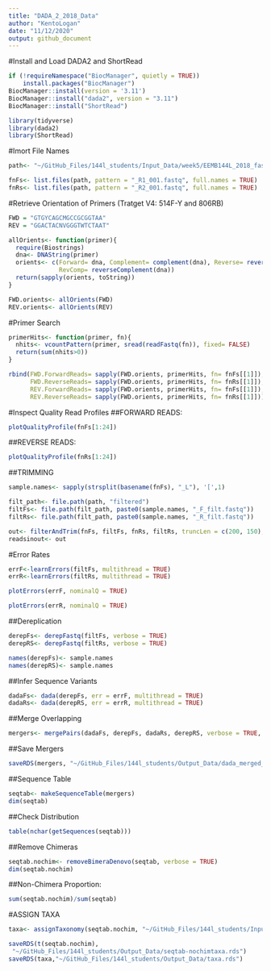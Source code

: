 ```yaml
---
title: "DADA_2_2018_Data"
author: "KentoLogan"
date: "11/12/2020"
output: github_document
---
```

#Install and Load DADA2 and ShortRead
```r
if (!requireNamespace("BiocManager", quietly = TRUE))
    install.packages("BiocManager")
BiocManager::install(version = '3.11')
BiocManager::install("dada2", version = "3.11")
BiocManager::install("ShortRead")
```
```r
library(tidyverse)
library(dada2)
library(ShortRead)
```

#Imort File Names
```r
path<- "~/GitHub_Files/144l_students/Input_Data/week5/EEMB144L_2018_fastq"

fnFs<- list.files(path, pattern = "_R1_001.fastq", full.names = TRUE)
fnRs<- list.files(path, pattern = "_R2_001.fastq", full.names = TRUE)
```

#Retrieve Orientation of Primers (Tratget V4: 514F-Y and 806RB)
```r
FWD = "GTGYCAGCMGCCGCGGTAA"
REV = "GGACTACNVGGGTWTCTAAT"

allOrients<- function(primer){
  require(Biostrings)
  dna<- DNAString(primer)
  orients<- c(Forward= dna, Complement= complement(dna), Reverse= reverse(dna),
              RevComp= reverseComplement(dna))
  return(sapply(orients, toString))
}

FWD.orients<- allOrients(FWD)
REV.orients<- allOrients(REV)

```

#Primer Search
```r
primerHits<- function(primer, fn){
  nhits<- vcountPattern(primer, sread(readFastq(fn)), fixed= FALSE)
  return(sum(nhits>0))
}

rbind(FWD.ForwardReads= sapply(FWD.orients, primerHits, fn= fnFs[[1]]),
      FWD.ReverseReads= sapply(FWD.orients, primerHits, fn= fnRs[[1]]),
      REV.ForwardReads= sapply(FWD.orients, primerHits, fn= fnFs[[1]]),
      REV.ReverseReads= sapply(FWD.orients, primerHits, fn= fnRs[[1]]))
```

#Inspect Quality Read Profiles
##FORWARD READS:
```r
plotQualityProfile(fnFs[1:24])
```
##REVERSE READS:
```r
plotQualityProfile(fnRs[1:24])
```

##TRIMMING
```r
sample.names<- sapply(strsplit(basename(fnFs), "_L"), '[',1)

filt_path<- file.path(path, "filtered")
filtFs<- file.path(filt_path, paste0(sample.names, "_F_filt.fastq"))
filtRs<- file.path(filt_path, paste0(sample.names, "_R_filt.fastq"))
```
```r
out<- filterAndTrim(fnFs, filtFs, fnRs, filtRs, truncLen = c(200, 150), maxN = 0, maxEE = c(2,2), truncQ = 2, rm.phix = TRUE, compress = TRUE)
readsinout<- out
```

#Error Rates
```r
errF<-learnErrors(filtFs, multithread = TRUE)
errR<-learnErrors(filtRs, multithread = TRUE)
```

```r
plotErrors(errF, nominalQ = TRUE)
```
```r
plotErrors(errR, nominalQ = TRUE)
```

##Dereplication
```r
derepFs<- derepFastq(filtFs, verbose = TRUE)
derepRS<- derepFastq(filtRs, verbose = TRUE)

names(derepFs)<- sample.names
names(derepRS)<- sample.names
```

##Infer Sequence Variants
```r
dadaFs<- dada(derepFs, err = errF, multithread = TRUE)
dadaRs<- dada(derepRS, err = errR, multithread = TRUE)
```
##Merge Overlapping
```r
mergers<- mergePairs(dadaFs, derepFs, dadaRs, derepRS, verbose = TRUE, trimOverhang = T)
```

##Save Mergers
```r
saveRDS(mergers, "~/GitHub_Files/144l_students/Output_Data/dada_merged_.rds")
```

##Sequence Table
```r
seqtab<- makeSequenceTable(mergers)
dim(seqtab)
```
##Check Distribution
```r
table(nchar(getSequences(seqtab)))
```

##Remove Chimeras
```r
seqtab.nochim<- removeBimeraDenovo(seqtab, verbose = TRUE)
dim(seqtab.nochim)
```

##Non-Chimera Proportion:
```r
sum(seqtab.nochim)/sum(seqtab)
```



#ASSIGN TAXA
```r
taxa<- assignTaxonomy(seqtab.nochim, "~/GitHub_Files/144l_students/Input_Data/week5/Reference_Database-20201114T014303Z-001/Reference_Database/silva_nr_v138_train_set.fa", multithread = TRUE)
```

```r
saveRDS(t(seqtab.nochim),
 "~/GitHub_Files/144l_students/Output_Data/seqtab-nochimtaxa.rds")
saveRDS(taxa,"~/GitHub_Files/144l_students/Output_Data/taxa.rds")
```

